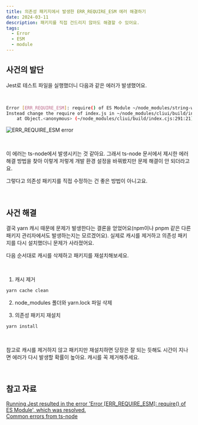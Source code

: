 ```yaml
---
title: 의존성 패키지에서 발생한 ERR_REQUIRE_ESM 에러 해결하기
date: 2024-03-11
description: 패키지를 직접 건드리지 않아도 해결할 수 있어요.
tags:
  - Error
  - ESM
  - module
---
```


## 사건의 발단

Jest로 테스트 파일을 실행했더니 다음과 같은 에러가 발생했어요.

<br />

```bash
Error [ERR_REQUIRE_ESM]: require() of ES Module ~/node_modules/string-width/index.js from ~/node_modules/cliui/build/index.cjs not supported.
Instead change the require of index.js in ~/node_modules/cliui/build/index.cjs to a dynamic import() which is available in all CommonJS modules.
    at Object.<anonymous> (~/node_modules/cliui/build/index.cjs:291:21)
```

![ERR_REQUIRE_ESM error](error.png)

<br />

이 에러는 ts-node에서 발생시키는 것 같아요. 그래서 ts-node 문서에서 제시한 에러 해결 방법을 찾아 이렇게 저렇게 개발 환경 설정을 바꿔봤지만 문제 해결이 안 되더라고요.

그렇다고 의존성 패키지를 직접 수정하는 건 좋은 방법이 아니고요.

<br />

## 사건 해결

결국 yarn 캐시 때문에 문제가 발생한다는 결론을 얻었어요(npm이나 pnpm 같은 다른 패키지 관리자에서도 발생하는지는 모르겠어요). 실제로 캐시를 제거하고 의존성 패키지를 다시 설치했더니 문제가 사라졌어요.

다음 순서대로 캐시를 삭제하고 패키지를 재설치해보세요.

<br />

1. 캐시 제거

```bash
yarn cache clean
```

2. node_modules 폴더와 yarn.lock 파일 삭제

3. 의존성 패키지 재설치

```bash
yarn install
```

<br />

참고로 캐시를 제거하지 않고 패키지만 재설치하면 당장은 잘 되는 듯해도 시간이 지나면 에러가 다시 발생할 확률이 높아요. 캐시를 꼭 제거해주세요.

<br />

## 참고 자료

[Running Jest resulted in the error 'Error \[ERR_REQUIRE_ESM\]: require\(\) of ES Module', which was resolved.](https://tsukurue.com/en/archives/935)  
[Common errors from ts-node](https://www.npmjs.com/package/ts-node#err_require_esm)
